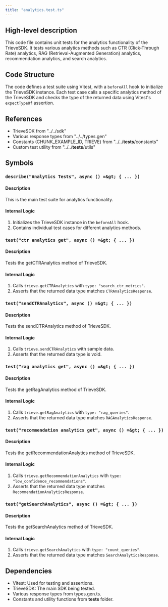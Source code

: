```yaml
---
title: "analytics.test.ts"
---
```


## High-level description
This code file contains unit tests for the analytics functionality of the TrieveSDK. It tests various analytics methods such as CTR (Click-Through Rate) analytics, RAG (Retrieval-Augmented Generation) analytics, recommendation analytics, and search analytics.

## Code Structure
The code defines a test suite using Vitest, with a `beforeAll` hook to initialize the TrieveSDK instance. Each test case calls a specific analytics method of the TrieveSDK and checks the type of the returned data using Vitest's `expectTypeOf` assertion.

## References
- TrieveSDK from "../../sdk"
- Various response types from "../../types.gen"
- Constants (CHUNK_EXAMPLE_ID, TRIEVE) from "../../__tests__/constants"
- Custom test utility from "../../__tests__/utils"

## Symbols

### `describe("Analytics Tests", async () =&gt; { ... })`
#### Description
This is the main test suite for analytics functionality.

#### Internal Logic
1. Initializes the TrieveSDK instance in the `beforeAll` hook.
2. Contains individual test cases for different analytics methods.

### `test("ctr analytics get", async () =&gt; { ... })`
#### Description
Tests the getCTRAnalytics method of TrieveSDK.

#### Internal Logic
1. Calls `trieve.getCTRAnalytics` with `type: "search_ctr_metrics"`.
2. Asserts that the returned data type matches `CTRAnalyticsResponse`.

### `test("sendCTRAnalytics", async () =&gt; { ... })`
#### Description
Tests the sendCTRAnalytics method of TrieveSDK.

#### Internal Logic
1. Calls `trieve.sendCTRAnalytics` with sample data.
2. Asserts that the returned data type is void.

### `test("rag analytics get", async () =&gt; { ... })`
#### Description
Tests the getRagAnalytics method of TrieveSDK.

#### Internal Logic
1. Calls `trieve.getRagAnalytics` with `type: "rag_queries"`.
2. Asserts that the returned data type matches `RAGAnalyticsResponse`.

### `test("recommendation analytics get", async () =&gt; { ... })`
#### Description
Tests the getRecommendationAnalytics method of TrieveSDK.

#### Internal Logic
1. Calls `trieve.getRecommendationAnalytics` with `type: "low_confidence_recommendations"`.
2. Asserts that the returned data type matches `RecommendationAnalyticsResponse`.

### `test("getSearchAnalytics", async () =&gt; { ... })`
#### Description
Tests the getSearchAnalytics method of TrieveSDK.

#### Internal Logic
1. Calls `trieve.getSearchAnalytics` with `type: "count_queries"`.
2. Asserts that the returned data type matches `SearchAnalyticsResponse`.

## Dependencies
- Vitest: Used for testing and assertions.
- TrieveSDK: The main SDK being tested.
- Various response types from types.gen.ts.
- Constants and utility functions from __tests__ folder.